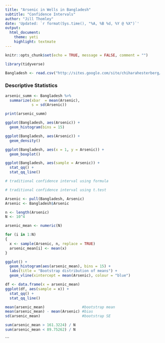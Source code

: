 ```yaml
---
title: "Arsenic in Wells in Bangladesh"
subtitle: "Confidence Intervals"
author: "Jill Thomley"
date: 'Updated: `r format(Sys.time(), "%A, %B %d, %Y @ %X")`'
output: 
  html_document: 
    theme: yeti
    highlight: textmate
---
```


```r
knitr::opts_chunk$set(echo = TRUE, message = FALSE, comment = "")
```

```r
library(tidyverse)
```

```r
Bangladesh <- read.csv("http://sites.google.com/site/chiharahesterberg/data2/Bangladesh.csv")
```

### Descriptive Statistics

```r
arsenic_summ <- Bangladesh %>% 
  summarize(xbar  = mean(Arsenic),
            s = sd(Arsenic))

print(arsenic_summ)

ggplot(Bangladesh, aes(Arsenic)) + 
  geom_histogram(bins = 15)

ggplot(Bangladesh, aes(Arsenic)) + 
  geom_density()

ggplot(Bangladesh, aes(x = 1, y = Arsenic)) + 
  geom_boxplot()

ggplot(Bangladesh, aes(sample = Arsenic)) + 
  stat_qq() + 
  stat_qq_line()
```

```r
# traditional confidence interval using formula
```


```r
# traditional confidence interval using t.test

```

```r
Arsenic <- pull(Bangladesh, Arsenic)
Arsenic <- Bangladesh$Arsenic

n <- length(Arsenic)
N <- 10^4

arsenic_mean <- numeric(N)

for (i in 1:N)
{
  x <- sample(Arsenic, n, replace = TRUE)
  arsenic_mean[i] <- mean(x)
}

ggplot() + 
  geom_histogram(aes(arsenic_mean), bins = 15) + 
  labs(title = "Bootstrap distribution of means") + 
  geom_vline(xintercept = mean(Arsenic), colour = "blue")

df <- data.frame(x = arsenic_mean)
ggplot(df, aes(sample = x)) + 
  stat_qq() + 
  stat_qq_line()

mean(arsenic_mean)                 #bootstrap mean
mean(arsenic_mean) - mean(Arsenic) #bias
sd(arsenic_mean)                   #bootstrap SE

sum(arsenic_mean > 161.3224) / N
sum(arsenic_mean < 89.75262) / N
```
```

